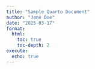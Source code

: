 ```yaml
---
title: "Sample Quarto Document"
author: "Jane Doe"
date: "2025-03-17"
format: 
  html:
    toc: true
    toc-depth: 2
execute:
  echo: true
---
```


